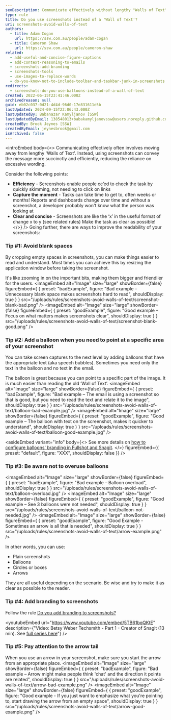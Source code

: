 ```yaml
---
seoDescription: Communicate effectively without lengthy "Walls of Text" by using screenshots as a concise and efficient way to convey messages.
type: rule
title: Do you use screenshots instead of a 'Wall of Text'?
uri: screenshots-avoid-walls-of-text
authors:
  - title: Adam Cogan
    url: https://ssw.com.au/people/adam-cogan
  - title: Cameron Shaw
    url: https://ssw.com.au/people/cameron-shaw
related:
  - add-useful-and-concise-figure-captions
  - add-context-reasoning-to-emails
  - screenshots-add-branding
  - screenshots-tools
  - use-images-to-replace-words
  - do-you-know-not-to-include-toolbar-and-taskbar-junk-in-screenshots
redirects:
  - screenshots-do-you-use-balloons-instead-of-a-wall-of-text
created: 2022-06-15T23:41:46.000Z
archivedreason: null
guid: eb02c037-0d21-4d4d-96d0-17e831611e5b
lastUpdated: 2024-09-15T22:06:43.000Z
lastUpdatedBy: Babanazar Kamyljanov [SSW]
lastUpdatedByEmail: 138548013+babakamyljanovssw@users.noreply.github.com
createdBy: Brook Jeynes [SSW]
createdByEmail: jeynesbrook@gmail.com
isArchived: false
---
```


<introEmbed
  body={<>
Communicating effectively often involves moving away from lengthy 'Walls of Text'. Instead, using screenshots can convey the message more succinctly and efficiently, reducing the reliance on excessive wording.

Consider the following points:

* **Efficiency** - Screenshots enable people cc’ed to check the task by quickly skimming, not needing to click on links
* **Capture the moment** - Tasks can take time to get to, often weeks or months! Reports and dashboards change over time and without a screenshot, a developer probably won't know what the person was looking at
* **Clear and concise** - Screenshots are like the ‘x’ in the useful format of change x to y (see related rules) Make the task as clear as possible!
  </>}
/>
Going further, there are ways to improve the readability of your screenshots:

### Tip #1: Avoid blank spaces

By cropping empty spaces in screenshots, you can make things easier to read and understand. Most times you can achieve this by resizing the application window before taking the screenshot.

It's like zooming in on the important bits, making them bigger and friendlier for the users.
<imageEmbed
  alt="Image"
  size="large"
  showBorder={false}
  figureEmbed={ {
    preset: "badExample",
    figure: "Bad example – Unnecessary blank space makes screenshots hard to read",
    shouldDisplay: true
  } }
  src="/uploads/rules/screenshots-avoid-walls-of-text/screenshot-blank-bad.png"
/>
<imageEmbed
  alt="Image"
  size="large"
  showBorder={false}
  figureEmbed={ {
    preset: "goodExample",
    figure: "Good example – Focus on what matters makes screenshots clear",
    shouldDisplay: true
  } }
  src="/uploads/rules/screenshots-avoid-walls-of-text/screenshot-blank-good.png"
/>

### Tip #2: Add a balloon when you need to point at a specific area of your screenshot

You can take screen captures to the next level by adding balloons that have the appropriate text (aka speech bubbles). Sometimes you need only the text in the balloon and no text in the email.

The balloon is great because you can point to a specific part of the image. It is much easier than reading the old ‘Wall of Text’.
<imageEmbed
  alt="Image"
  size="large"
  showBorder={false}
  figureEmbed={ {
    preset: "badExample",
    figure: "Bad example – The email is using a screenshot so that is good, but you need to read the text and relate it to the image",
    shouldDisplay: true
  } }
  src="/uploads/rules/screenshots-avoid-walls-of-text/balloon-bad-example.jpg"
/>
<imageEmbed
  alt="Image"
  size="large"
  showBorder={false}
  figureEmbed={ {
    preset: "goodExample",
    figure: "Good example – The balloon with text on the screenshot, makes it quicker to understand",
    shouldDisplay: true
  } }
  src="/uploads/rules/screenshots-avoid-walls-of-text/balloon-good-example.jpg"
/>

<asideEmbed
  variant="info"
  body={<>
    See more details on [how to configure balloons' branding in Fullshot and Snagit](/screenshots-add-branding).
  </>}
  figureEmbed={{
    preset: "default",
    figure: "XXX",
    shouldDisplay: false
  }}
/>

### Tip #3: Be aware not to overuse balloons
<imageEmbed
  alt="Image"
  size="large"
  showBorder={false}
  figureEmbed={ {
    preset: "badExample",
    figure: "Bad example – Balloon overload",
    shouldDisplay: true
  } }
  src="/uploads/rules/screenshots-avoid-walls-of-text/balloon-overload.jpg"
/>
<imageEmbed
  alt="Image"
  size="large"
  showBorder={false}
  figureEmbed={ {
    preset: "goodExample",
    figure: "Good example – See 3 balloons were not needed",
    shouldDisplay: true
  } }
  src="/uploads/rules/screenshots-avoid-walls-of-text/balloon-not-needed.jpg"
/>
<imageEmbed
  alt="Image"
  size="large"
  showBorder={false}
  figureEmbed={ {
    preset: "goodExample",
    figure: "Good Example - Sometimes an arrow is all that is needed",
    shouldDisplay: true
  } }
  src="/uploads/rules/screenshots-avoid-walls-of-text/arrow-example.png"
/>

In other words, you can use:

* Plain screenshots
* Balloons
* Circles or boxes
* Arrows

They are all useful depending on the scenario. Be wise and try to make it as clear as possible to the reader.

### Tip #4: Add branding to screenshots

Follow the rule [Do you add branding to screenshots?](/screenshots-add-branding)

<youtubeEmbed url="https://www.youtube.com/embed/5TB61bqQKtE" description={"Video: Betsy Weber Techsmith - Part 1 - Creator of Snagit (13 min). See [full series here](http://tv.ssw.com/204/betsy-weber-teched-interview)"} />

### Tip #5: Pay attention to the arrow tail

When you use an arrow in your screenshot, make sure you start the arrow from an appropriate place.
<imageEmbed
  alt="Image"
  size="large"
  showBorder={false}
  figureEmbed={ {
    preset: "badExample",
    figure: "Bad example – Arrow might make people think 'chat' and the direction it points are related",
    shouldDisplay: true
  } }
  src="/uploads/rules/screenshots-avoid-walls-of-text/arrow-bad-example.png"
/>
<imageEmbed
  alt="Image"
  size="large"
  showBorder={false}
  figureEmbed={ {
    preset: "goodExample",
    figure: "Good example - If you just want to emphasize what you're pointing to, start drawing the arrow from an empty space",
    shouldDisplay: true
  } }
  src="/uploads/rules/screenshots-avoid-walls-of-text/arrow-good-example.png"
/>
